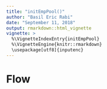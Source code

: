 ```yaml
---
title: "initEmpPool()"
author: "Basil Eric Rabi"
date: "September 11, 2018"
output: rmarkdown::html_vignette
vignette: >
  %\VignetteIndexEntry{initEmpPool}
  %\VignetteEngine{knitr::rmarkdown}
  \usepackage[utf8]{inputenc}
---
```


# Flow

